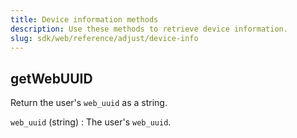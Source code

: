 ```yaml
---
title: Device information methods
description: Use these methods to retrieve device information.
slug: sdk/web/reference/adjust/device-info
---
```


<Function>

## getWebUUID

Return the user's `web_uuid` as a string.

<slot slot="signature">


<GetWebUUIDSig />

</slot>

<slot slot="snippet">


<GetWebUUID />

</slot>

<slot slot="returns">

`web_uuid` (string)
: The user's `web_uuid`.

</slot>

</Function>
